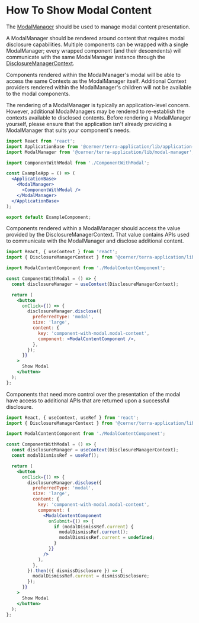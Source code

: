 # How To Show Modal Content

The [ModalManager](/application/cerner-terra-application-docs/components/modal-manager) should be used to manage modal content presentation.

A ModalManager should be rendered around content that requires modal disclosure capabilities. Multiple components can be wrapped with a single
ModalManager; every wrapped component (and their descendents) will communicate with the same ModalManager instance through the
[DisclosureManagerContext](/application/cerner-terra-application-docs/contexts/disclosure-manager-context).

Components rendered within the ModalManager's modal will be able to access the same Contexts as the ModalManager itself.
Additional Context providers rendered within the ModalManager's children will not be available to the modal components.

The rendering of a ModalManager is typically an application-level concern. However, additional ModalManagers may be rendered to re-establish
the contexts available to disclosed contents. Before rendering a ModalManager yourself, please ensure that the application isn't already providing
a ModalManager that suits your component's needs.

```jsx
import React from 'react';
import ApplicationBase from '@cerner/terra-application/lib/application-base';
import ModalManager from '@cerner/terra-application/lib/modal-manager';

import ComponentWithModal from './ComponentWithModal';

const ExampleApp = () => (
  <ApplicationBase>
    <ModalManager>
      <ComponentWithModal />
    </ModalManager>
  </ApplicationBase>
);

export default ExampleComponent;
```

Components rendered within a ModalManager should access the value provided by the DisclosureManagerContext. That value contains APIs used
to communicate with the ModalManager and disclose additional content.

```jsx
import React, { useContext } from 'react';
import { DisclosureManagerContext } from '@cerner/terra-application/lib/disclosure-manager';

import ModalContentComponent from './ModalContentComponent';

const ComponentWithModal = () => {
  const disclosureManager = useContext(DisclosureManagerContext);

  return (
    <button
      onClick={() => {
        disclosureManager.disclose({
          preferredType: 'modal',
          size: 'large',
          content: {
            key: 'component-with-modal.modal-content',
            component: <ModalContentComponent />,
          },
        });
      }}
    >
      Show Modal
    </button>
  );
};
```

Components that need more control over the presentation of the modal have access to additional APIs that are returned upon a successful disclosure.

```jsx
import React, { useContext, useRef } from 'react';
import { DisclosureManagerContext } from '@cerner/terra-application/lib/disclosure-manager';

import ModalContentComponent from './ModalContentComponent';

const ComponentWithModal = () => {
  const disclosureManager = useContext(DisclosureManagerContext);
  const modalDismissRef = useRef();

  return (
    <button
      onClick={() => {
        disclosureManager.disclose({
          preferredType: 'modal',
          size: 'large',
          content: {
            key: 'component-with-modal.modal-content',
            component: (
              <ModalContentComponent
                onSubmit={() => {
                  if (modalDismissRef.current) {
                    modalDismissRef.current();
                    modalDismissRef.current = undefined;
                  }
                }}
              />
            ),
          },
        }).then(({ dismissDisclosure }) => {
          modalDismissRef.current = dismissDisclosure;
        });
      }}
    >
      Show Modal
    </button>
  );
};
```
